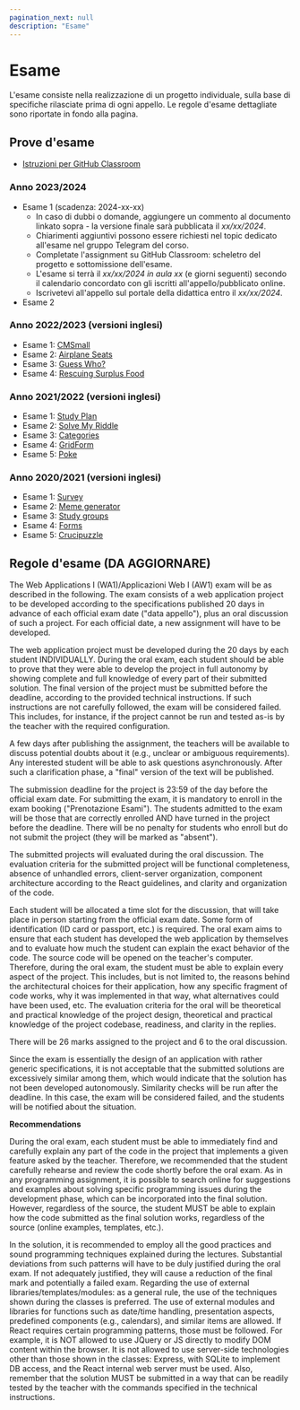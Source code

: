 ```yaml
---
pagination_next: null
description: "Esame"
---
```


# Esame

L'esame consiste nella realizzazione di un progetto individuale, sulla base di specifiche rilasciate prima di ogni appello. Le regole d'esame dettagliate sono riportate in fondo alla pagina.

## Prove d'esame

- [Istruzioni per GitHub Classroom](https://polito-wa1-aw1-2023.github.io/materials/GH-Classroom-Instructions.pdf)

### Anno 2023/2024

- Esame 1 (scadenza: 2024-xx-xx)
  - In caso di dubbi o domande, aggiungere un commento al documento linkato sopra - la versione finale sarà pubblicata il *xx/xx/2024*.
  - Chiarimenti aggiuntivi possono essere richiesti nel topic dedicato all'esame nel gruppo Telegram del corso.
  - Completate l'assignment su GitHub Classroom: scheletro del progetto e sottomissione dell'esame.
  - L'esame si terrà il *xx/xx/2024 in aula xx* (e giorni seguenti) secondo il calendario concordato con gli iscritti all'appello/pubblicato online.
  - Iscrivetevi all'appello sul portale della didattica entro il *xx/xx/2024*.
- Esame 2


### Anno 2022/2023 (versioni inglesi)

- Esame 1: [CMSmall](https://docs.google.com/document/d/1MaIpKyLjvUv3UwMztYrYYVie_nTu4ekMYRyYpMEwzbk) 
- Esame 2: [Airplane Seats](https://docs.google.com/document/d/1D0asOxWrcH8Kk44I7UkGmicEHdAxgLvB69KZ8Gj3fNE)
- Esame 3: [Guess Who?](https://docs.google.com/document/d/1RSYjF_COthJ6wEG5-RnVXWcD0LjeVDUyqPNs49OUbNM)
- Esame 4: [Rescuing Surplus Food](https://docs.google.com/document/d/1K3aNNcYL0s7Zdned0G8OfO2ap7F0mL1DvKpxGMB9_yA)

### Anno 2021/2022 (versioni inglesi)

- Esame 1: [Study Plan](https://docs.google.com/document/d/1Yfjkr3Jwn8W3riLMU6F2CDTSmkdJNs90qsYqnMPolZw/)
- Esame 2: [Solve My Riddle](https://docs.google.com/document/d/1912JXirmOZ4Xy1vLND478aan25xkChZX_AuM1ZLq-mw)
- Esame 3: [Categories](https://docs.google.com/document/d/1_t4TXdRXJY-QlpE9wcAvMGjm2E9pNmdTXvnh-iTG2-I)
- Esame 4: [GridForm](https://docs.google.com/document/d/1vUwew3J3ZQGF-ndPB3aihsBKd1EI4jlzRC58pI8lkQ0/edit?usp=sharing)
- Esame 5: [Poke](https://docs.google.com/document/d/1e0Ev7gcY15EFsUkyRV5xYyxj5oSCW8TfNC7tt_q5uG8/edit?usp=sharing)

### Anno 2020/2021 (versioni inglesi)

- Esame 1: [Survey](http://lys.polito.it/files/courses/01TXYOV/2021/exam/WA1_exam1_survey_FINAL.pdf)
- Esame 2: [Meme generator](http://lys.polito.it/files/courses/01TXYOV/2021/exam/WA1_exam2_meme_generator_FINAL.pdf)
- Esame 3: [Study groups](http://lys.polito.it/files/courses/01TXYOV/2021/exam/WA1_exam3_StudyGroups_FINAL.pdf)
- Esame 4: [Forms](http://lys.polito.it/files/courses/01TXYOV/2021/exam/WA1_exam4_forms_FINAL.pdf)
- Esame 5: [Crucipuzzle](http://lys.polito.it/files/courses/01TXYOV/2021/exam/WA1_exam5_crucipuzzle.pdf)


## Regole d'esame (DA AGGIORNARE)

The Web Applications I (WA1)/Applicazioni Web I (AW1) exam will be as described in the following.
The exam consists of a web application project to be developed according to the specifications published 20 days in advance of each official exam date ("data appello"), plus an oral discussion of such a project. For each official date, a new assignment will have to be developed.

The web application project must be developed during the 20 days by each student INDIVIDUALLY. During the oral exam, each student should be able to prove that they were able to develop the project in full autonomy by showing complete and full knowledge of every part of their submitted solution.
The final version of the project must be submitted before the deadline, according to the provided technical instructions.
If such instructions are not carefully followed, the exam will be considered failed. This includes, for instance, if the project cannot be run and tested as-is by the teacher with the required configuration.

A few days after publishing the assignment, the teachers will be available to discuss potential doubts about it (e.g., unclear or ambiguous requirements). Any interested student will be able to ask questions asynchronously. After such a clarification phase, a "final" version of the text will be published.

The submission deadline for the project is 23:59 of the day before the official exam date.
For submitting the exam, it is mandatory to enroll in the exam booking ("Prenotazione Esami"). The students admitted to the exam will be those that are correctly enrolled AND have turned in the project before the deadline. There will be no penalty for students who enroll but do not submit the project (they will be marked as "absent").

The submitted projects will evaluated during the oral discussion.
The evaluation criteria for the submitted project will be functional completeness, absence of unhandled errors, client-server organization, component architecture according to the React guidelines, and clarity and organization of the code.

Each student will be allocated a time slot for the discussion, that will take place in person starting from the official exam date. Some form of identification (ID card or passport, etc.) is required. The oral exam aims to ensure that each student has developed the web application by themselves and to evaluate how much the student can explain the exact behavior of the code. The source code will be opened on the teacher's computer.
Therefore, during the oral exam, the student must be able to explain every aspect of the project. This includes, but is not limited to, the reasons behind the architectural choices for their application, how any specific fragment of code works, why it was implemented in that way, what alternatives could have been used, etc.
The evaluation criteria for the oral will be theoretical and practical knowledge of the project design, theoretical and practical knowledge of the project codebase, readiness, and clarity in the replies.

There will be 26 marks assigned to the project and 6 to the oral discussion.

Since the exam is essentially the design of an application with rather generic specifications, it is not acceptable that the submitted solutions are excessively similar among them, which would indicate that the solution has not been developed autonomously. Similarity checks will be run after the deadline. In this case, the exam will be considered failed, and the students will be notified about the situation.

**Recommendations**

During the oral exam, each student must be able to immediately find and carefully explain any part of the code in the project that implements a given feature asked by the teacher. Therefore, we recommended that the student carefully rehearse and review the code shortly before the oral exam.
As in any programming assignment, it is possible to search online for suggestions and examples about solving specific programming issues during the development phase, which can be incorporated into the final solution. However, regardless of the source, the student MUST be able to explain how the code submitted as the final solution works, regardless of the source (online examples, templates, etc.).

In the solution, it is recommended to employ all the good practices and sound programming techniques explained during the lectures. Substantial deviations from such patterns will have to be duly justified during the oral exam. If not adequately justified, they will cause a reduction of the final mark and potentially a failed exam.
Regarding the use of external libraries/templates/modules: as a general rule, the use of the techniques shown during the classes is preferred. The use of external modules and libraries for functions such as date/time handling, presentation aspects, predefined components (e.g., calendars), and similar items are allowed.
If React requires certain programming patterns, those must be followed. For example, it is NOT allowed to use JQuery or JS directly to modify DOM content within the browser. It is not allowed to use server-side technologies other than those shown in the classes: Express, with SQLite to implement DB access, and the React internal web server must be used. Also, remember that the solution MUST be submitted in a way that can be readily tested by the teacher with the commands specified in the technical instructions.

